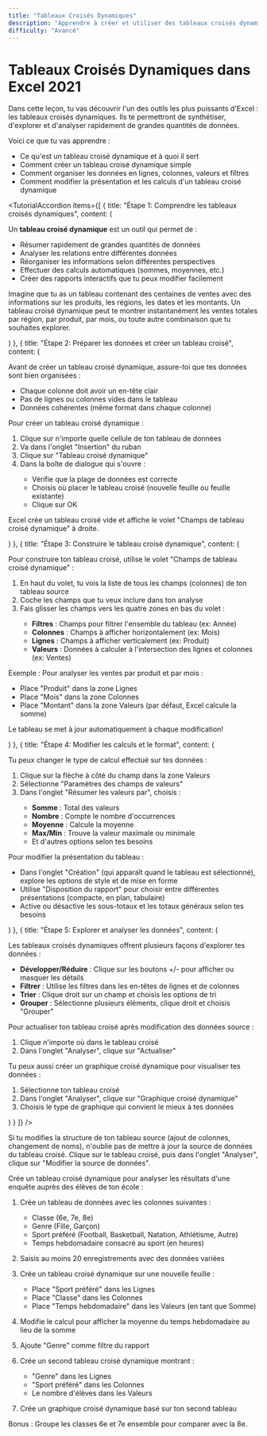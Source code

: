 ```yaml
---
title: "Tableaux Croisés Dynamiques"
description: "Apprendre à créer et utiliser des tableaux croisés dynamiques dans Excel 2021"
difficulty: "Avancé"
---
```


<CenteredContent>

# Tableaux Croisés Dynamiques dans Excel 2021

<ExerciseCard title="Synthétiser et analyser vos données">

Dans cette leçon, tu vas découvrir l'un des outils les plus puissants d'Excel : les tableaux croisés dynamiques. Ils te permettront de synthétiser, d'explorer et d'analyser rapidement de grandes quantités de données.

Voici ce que tu vas apprendre :
- Ce qu'est un tableau croisé dynamique et à quoi il sert
- Comment créer un tableau croisé dynamique simple
- Comment organiser les données en lignes, colonnes, valeurs et filtres
- Comment modifier la présentation et les calculs d'un tableau croisé dynamique

</ExerciseCard>

<TutorialAccordion items={[
  {
    title: "Étape 1: Comprendre les tableaux croisés dynamiques",
    content: (
      <div>
        <p>Un <strong>tableau croisé dynamique</strong> est un outil qui permet de :</p>
        <ul>
          <li>Résumer rapidement de grandes quantités de données</li>
          <li>Analyser les relations entre différentes données</li>
          <li>Réorganiser les informations selon différentes perspectives</li>
          <li>Effectuer des calculs automatiques (sommes, moyennes, etc.)</li>
          <li>Créer des rapports interactifs que tu peux modifier facilement</li>
        </ul>
        <p>Imagine que tu as un tableau contenant des centaines de ventes avec des informations sur les produits, les régions, les dates et les montants. Un tableau croisé dynamique peut te montrer instantanément les ventes totales par région, par produit, par mois, ou toute autre combinaison que tu souhaites explorer.</p>
      </div>
    )
  },
  {
    title: "Étape 2: Préparer les données et créer un tableau croisé",
    content: (
      <div>
        <p>Avant de créer un tableau croisé dynamique, assure-toi que tes données sont bien organisées :</p>
        <ul>
          <li>Chaque colonne doit avoir un en-tête clair</li>
          <li>Pas de lignes ou colonnes vides dans le tableau</li>
          <li>Données cohérentes (même format dans chaque colonne)</li>
        </ul>
        <p>Pour créer un tableau croisé dynamique :</p>
        <ol>
          <li>Clique sur n'importe quelle cellule de ton tableau de données</li>
          <li>Va dans l'onglet "Insertion" du ruban</li>
          <li>Clique sur "Tableau croisé dynamique"</li>
          <li>Dans la boîte de dialogue qui s'ouvre :</li>
          <ul>
            <li>Vérifie que la plage de données est correcte</li>
            <li>Choisis où placer le tableau croisé (nouvelle feuille ou feuille existante)</li>
            <li>Clique sur OK</li>
          </ul>
        </ol>
        <p>Excel crée un tableau croisé vide et affiche le volet "Champs de tableau croisé dynamique" à droite.</p>
      </div>
    )
  },
  {
    title: "Étape 3: Construire le tableau croisé dynamique",
    content: (
      <div>
        <p>Pour construire ton tableau croisé, utilise le volet "Champs de tableau croisé dynamique" :</p>
        <ol>
          <li>En haut du volet, tu vois la liste de tous les champs (colonnes) de ton tableau source</li>
          <li>Coche les champs que tu veux inclure dans ton analyse</li>
          <li>Fais glisser les champs vers les quatre zones en bas du volet :</li>
          <ul>
            <li><strong>Filtres</strong> : Champs pour filtrer l'ensemble du tableau (ex: Année)</li>
            <li><strong>Colonnes</strong> : Champs à afficher horizontalement (ex: Mois)</li>
            <li><strong>Lignes</strong> : Champs à afficher verticalement (ex: Produit)</li>
            <li><strong>Valeurs</strong> : Données à calculer à l'intersection des lignes et colonnes (ex: Ventes)</li>
          </ul>
        </ol>
        <p>Exemple : Pour analyser les ventes par produit et par mois :</p>
        <ul>
          <li>Place "Produit" dans la zone Lignes</li>
          <li>Place "Mois" dans la zone Colonnes</li>
          <li>Place "Montant" dans la zone Valeurs (par défaut, Excel calcule la somme)</li>
        </ul>
        <p>Le tableau se met à jour automatiquement à chaque modification!</p>
      </div>
    )
  },
  {
    title: "Étape 4: Modifier les calculs et le format",
    content: (
      <div>
        <p>Tu peux changer le type de calcul effectué sur tes données :</p>
        <ol>
          <li>Clique sur la flèche à côté du champ dans la zone Valeurs</li>
          <li>Sélectionne "Paramètres des champs de valeurs"</li>
          <li>Dans l'onglet "Résumer les valeurs par", choisis :</li>
          <ul>
            <li><strong>Somme</strong> : Total des valeurs</li>
            <li><strong>Nombre</strong> : Compte le nombre d'occurrences</li>
            <li><strong>Moyenne</strong> : Calcule la moyenne</li>
            <li><strong>Max/Min</strong> : Trouve la valeur maximale ou minimale</li>
            <li>Et d'autres options selon tes besoins</li>
          </ul>
        </ol>
        <p>Pour modifier la présentation du tableau :</p>
        <ul>
          <li>Dans l'onglet "Création" (qui apparaît quand le tableau est sélectionné), explore les options de style et de mise en forme</li>
          <li>Utilise "Disposition du rapport" pour choisir entre différentes présentations (compacte, en plan, tabulaire)</li>
          <li>Active ou désactive les sous-totaux et les totaux généraux selon tes besoins</li>
        </ul>
      </div>
    )
  },
  {
    title: "Étape 5: Explorer et analyser les données",
    content: (
      <div>
        <p>Les tableaux croisés dynamiques offrent plusieurs façons d'explorer tes données :</p>
        <ul>
          <li><strong>Développer/Réduire</strong> : Clique sur les boutons +/- pour afficher ou masquer les détails</li>
          <li><strong>Filtrer</strong> : Utilise les filtres dans les en-têtes de lignes et de colonnes</li>
          <li><strong>Trier</strong> : Clique droit sur un champ et choisis les options de tri</li>
          <li><strong>Grouper</strong> : Sélectionne plusieurs éléments, clique droit et choisis "Grouper"</li>
        </ul>
        <p>Pour actualiser ton tableau croisé après modification des données source :</p>
        <ol>
          <li>Clique n'importe où dans le tableau croisé</li>
          <li>Dans l'onglet "Analyser", clique sur "Actualiser"</li>
        </ol>
        <p>Tu peux aussi créer un graphique croisé dynamique pour visualiser tes données :</p>
        <ol>
          <li>Sélectionne ton tableau croisé</li>
          <li>Dans l'onglet "Analyser", clique sur "Graphique croisé dynamique"</li>
          <li>Choisis le type de graphique qui convient le mieux à tes données</li>
        </ol>
      </div>
    )
  }
]} />

<Tip>
Si tu modifies la structure de ton tableau source (ajout de colonnes, changement de noms), n'oublie pas de mettre à jour la source de données du tableau croisé. Clique sur le tableau croisé, puis dans l'onglet "Analyser", clique sur "Modifier la source de données".
</Tip>

<ExerciseCard title="Exercice pratique: Analyse d'une enquête">

Crée un tableau croisé dynamique pour analyser les résultats d'une enquête auprès des élèves de ton école :

1. Crée un tableau de données avec les colonnes suivantes :
   - Classe (6e, 7e, 8e)
   - Genre (Fille, Garçon)
   - Sport préféré (Football, Basketball, Natation, Athlétisme, Autre)
   - Temps hebdomadaire consacré au sport (en heures)

2. Saisis au moins 20 enregistrements avec des données variées

3. Crée un tableau croisé dynamique sur une nouvelle feuille :
   - Place "Sport préféré" dans les Lignes
   - Place "Classe" dans les Colonnes
   - Place "Temps hebdomadaire" dans les Valeurs (en tant que Somme)

4. Modifie le calcul pour afficher la moyenne du temps hebdomadaire au lieu de la somme

5. Ajoute "Genre" comme filtre du rapport

6. Crée un second tableau croisé dynamique montrant :
   - "Genre" dans les Lignes
   - "Sport préféré" dans les Colonnes
   - Le nombre d'élèves dans les Valeurs

7. Crée un graphique croisé dynamique basé sur ton second tableau

Bonus : Groupe les classes 6e et 7e ensemble pour comparer avec la 8e.

</ExerciseCard>

</CenteredContent>